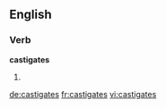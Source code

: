 
==English==

===Verb===
'''castigates'''

# {{third-person singular of|castigate}}

[[de:castigates]]
[[fr:castigates]]
[[vi:castigates]]